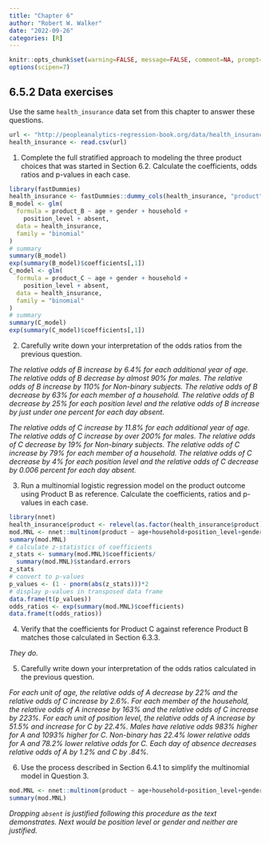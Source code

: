 ```yaml
---
title: "Chapter 6"
author: "Robert W. Walker"
date: "2022-09-26"
categories: [R]
---
```



```r
knitr::opts_chunk$set(warning=FALSE, message=FALSE, comment=NA, prompt=FALSE, fig.height=6, fig.width=6.5, fig.retina = 3, dev = 'svg', dev.args = list(bg = "white"))
options(scipen=7)
```

## 6.5.2 Data exercises

Use the same `health_insurance` data set from this chapter to answer these questions.

```r
url <- "http://peopleanalytics-regression-book.org/data/health_insurance.csv"
health_insurance <- read.csv(url)
```


1. Complete the full stratified approach to modeling the three product choices that was started in Section 6.2. Calculate the coefficients, odds ratios and p-values in each case.

```r
library(fastDummies)
health_insurance <- fastDummies::dummy_cols(health_insurance, "product")
B_model <- glm(
  formula = product_B ~ age + gender + household + 
    position_level + absent, 
  data = health_insurance, 
  family = "binomial"
)
# summary
summary(B_model)
exp(summary(B_model)$coefficients[,1])
C_model <- glm(
  formula = product_C ~ age + gender + household + 
    position_level + absent, 
  data = health_insurance, 
  family = "binomial"
)
# summary
summary(C_model)
exp(summary(C_model)$coefficients[,1])
```


2. Carefully write down your interpretation of the odds ratios from the previous question.

*The relative odds of B increase by 6.4% for each additional year of age.  The relative odds of B decrease by almost 90% for males.  The relative odds of B increase by 110% for Non-binary subjects.  The relative odds of B decrease by 63% for each member of a household.  The relative odds of B decrease by 25% for each position level and the relative odds of B increase by just under one percent for each day absent.*

*The relative odds of C increase by 11.8% for each additional year of age.  The relative odds of C increase by over 200% for males.  The relative odds of C decrease by 19% for Non-binary subjects.  The relative odds of C increase by 79% for each member of a household.  The relative odds of C decrease by 4% for each position level and the relative odds of C decrease by 0.006 percent for each day absent.*

3. Run a multinomial logistic regression model on the product outcome using Product B as reference. Calculate the coefficients, ratios and p-values in each case.

```r
library(nnet)
health_insurance$product <- relevel(as.factor(health_insurance$product), ref="B")
mod.MNL <- nnet::multinom(product ~ age+household+position_level+gender+absent, data=health_insurance)
summary(mod.MNL)
# calculate z-statistics of coefficients
z_stats <- summary(mod.MNL)$coefficients/
  summary(mod.MNL)$standard.errors
z_stats
# convert to p-values
p_values <- (1 - pnorm(abs(z_stats)))*2
# display p-values in transposed data frame
data.frame(t(p_values))
odds_ratios <- exp(summary(mod.MNL)$coefficients)
data.frame(t(odds_ratios))
```


4. Verify that the coefficients for Product C against reference Product B matches those calculated in Section 6.3.3.

*They do.*

5. Carefully write down your interpretation of the odds ratios calculated in the previous question.

*For each unit of age, the relative odds of A decrease by 22% and the relative odds of C increase by 2.6%.  For each member of the household, the relative odds of A increase by 163% and the relative odds of C increase by 223%.  For each unit of position level, the relative odds of A increase by 51.5% and increase for C by 22.4%.  Males have relative odds 983% higher for A and 1093% higher for C.  Non-binary has 22.4% lower relative odds for A and 78.2% lower relative odds for C.  Each day of absence decreases relative odds of A by 1.2% and C by .84%.*

6. Use the process described in Section 6.4.1 to simplify the multinomial model in Question 3.

```r
mod.MNL <- nnet::multinom(product ~ age+household+position_level+gender, data=health_insurance)
summary(mod.MNL)
```

*Dropping `absent` is justified following this procedure as the text demonstrates.  Next would be position level or gender and neither are justified.*
